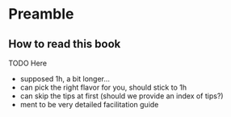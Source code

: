 # Preamble

## How to read this book

TODO Here

- supposed 1h, a bit longer...
- can pick the right flavor for you, should stick to 1h
- can skip the tips at first (should we provide an index of tips?)
- ment to be very detailed facilitation guide

